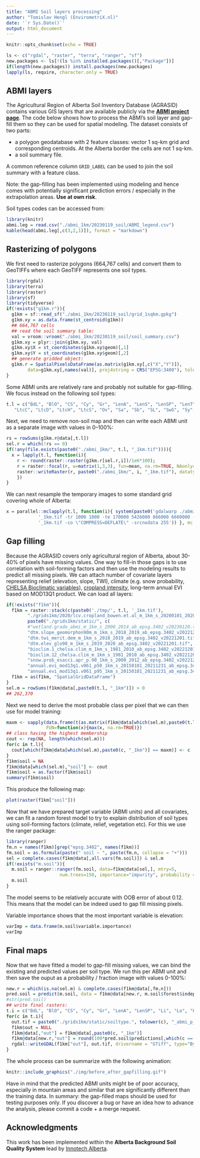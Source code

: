 ```yaml
---
title: "ABMI Soil layers processing"
author: "Tomislav Hengl (EnvirometriX.nl)"
date: '`r Sys.Date()`'
output: html_document
---
```


```r
knitr::opts_chunk$set(echo = TRUE)
```

```r
ls <- c("rgdal", "raster", "terra", "ranger", "sf")
new.packages <- ls[!(ls %in% installed.packages()[,"Package"])]
if(length(new.packages)) install.packages(new.packages)
lapply(ls, require, character.only = TRUE)
```

## ABMI layers

The Agricultural Region of Alberta Soil Inventory Database (AGRASID) contains 
various GIS layers that are available publicly via the **[ABMI project page](https://abmi.ca/home/data-analytics/da-top/da-product-overview/Other-Geospatial-Land-Surface-Data/ABMI-Soil-Layers.html)**. 
The code below shows how to process the ABMI’s soil layer and gap-fill them so 
they can be used for spatial modeling. The dataset consists of two parts:

- a polygon geodatabase with 2 feature classes: vector 1 sq-km grid and corresponding centroids. At the Alberta border the cells are not 1 sq-km.
- a soil summary file. 

A common reference column `GRID_LABEL` can be used to join the soil summary with 
a feature class. 

Note: the gap-filling has been implemented using modeling and hence comes with 
potentially significant prediction errors / especially in the extrapolation areas. 
**Use at own risk**.

Soil types codes can be accessed from:

```r
library(knitr)
abmi.leg = read.csv("./abmi_1km/20230119_soil/ABMI_legend.csv")
kable(head(abmi.leg[,c(3,2,1)]), format = "markdown")
```

## Rasterizing of polygons

We first need to rasterize polygons (664,767 cells) and convert them to GeoTIFFs where each 
GeoTIFF represents one soil types.

```r
library(rgdal)
library(terra)
library(raster)
library(sf)
library(tidyverse)
if(!exists("g1km.r")){
  g1km = sf::read_sf("./abmi_1km/20230119_soil/grid_1sqkm.gpkg")
  g1km.xy = as.data.frame(st_centroid(g1km))
  ## 664,767 cells
  ## read the soil summary table:
  val = vroom::vroom("./abmi_1km/20230119_soil/soil_summary.csv")
  g1km.xy = plyr::join(g1km.xy, val)
  g1km.xy$X = st_coordinates(g1km.xy$geom)[,1]
  g1km.xy$Y = st_coordinates(g1km.xy$geom)[,2]
  ## generate gridded object:
  g1km.r = SpatialPixelsDataFrame(as.matrix(g1km.xy[,c("X","Y")]), 
        data=g1km.xy[,names(val)], proj4string = CRS("EPSG:3400"), tolerance = 0.820279)
}
```

Some ABMI units are relatively rare and probably not suitable for gap-filling. 
We focus instead on the following soil types:

```r
t.l = c("BdL", "BlO", "CS", "Cy", "Gr", "LenA", "LenS", "LenSP", "LenT", "Li", "Lo",
   "LtcC", "LtcD", "LtcH", "LtcS", "Ov", "Sa", "Sb", "SL", "SwG", "Sy", "TB")
```

Next, we need to remove non-soil map and then can write each ABMI unit as a 
separate image with values in 0--100%:

```r
rs = rowSums(g1km.r@data[,t.l])
sel.r = which(!rs == 0)
if(!any(file.exists(paste0("./abmi_1km/", t.l, "_1km.tif")))){
  x = lapply(t.l, function(i){ 
    r <- round(raster::raster(g1km.r[sel.r,i])/1e6*100);
    r = raster::focal(r, w=matrix(1,3,3), fun=mean, na.rm=TRUE, NAonly=TRUE);
    raster::writeRaster(r, paste0("./abmi_1km/", i, "_1km.tif"), datatype='INT1U', NAflag=255, options="COMPRESS=DEFLATE")
    })
}
```

We can next resample the temporary images to some standard grid covering whole of 
Alberta:

```r
x = parallel::mclapply(t.l, function(i){ system(paste0('gdalwarp ./abmi_1km/', i, 
            '_1km.tif -tr 1000 1000 -te 170000 5426000 866000 6660000 -r \"average\" ./tmp/', i, 
            '_1km.tif -co \"COMPRESS=DEFLATE\" -srcnodata 255')) }, mc.cores = length(t.l))
```

## Gap filling

Because the AGRASID covers only agricultural region of Alberta, about 30-40% of pixels 
have missing values. One way to fill-in those gaps is to use correlation with 
soil-forming factors and then use the modeling results to predict all missing pixels. 
We can attach number of covariate layers representing relief (elevation, slope, TWI), 
climate (e.g. snow probability, [CHELSA Bioclimatic variables](https://chelsa-climate.org/bioclim/)), 
[cropland intensity](https://doi.org/10.5194/essd-13-5403-2021), long-term annual EVI based on MOD13Q1 product. 
We can load all layers:

```r
if(!exists("f1km")){
  f1km = raster::stack(c(paste0('./tmp/', t.l, '_1km.tif'), 
        "./grids1km/2020/lcv.cropland_bowen.et.al_m_1km_s_20200101_20201231_ab_epsg.3402_v20221130.tif",
        paste0("./grids1km/static/", c(
        #"wetland.grade_abmi_m_1km_s_2000_2014_ab_epsg.3402_v20230120.tif",
        "dtm.slope_geomorphon90m_m_1km_s_2018_2019_ab_epsg.3402_v20221201.tif",
        "dtm.twi_merit.dem_m_1km_s_2018_2019_ab_epsg.3402_v20221201.tif",
        "dtm.elev_glo90_m_1km_s_2019_2020_ab_epsg.3402_v20221201.tif",
        "bioclim.1_chelsa.clim_m_1km_s_1981_2010_ab_epsg.3402_v20221201.tif",
        "bioclim.12_chelsa.clim_m_1km_s_1981_2010_ab_epsg.3402_v20221201.tif",
        "snow.prob_esacci.apr_p.90_1km_s_2000_2012_ab_epsg.3402_v20221201.tif",
        "annual.evi_mod13q1.v061_p50_1km_s_20150101_20211231_ab_epsg.3402_v20221201.tif",
        "annual.evi_mod13q1.v061_p95_1km_s_20150101_20211231_ab_epsg.3402_v20221201.tif"))))
  f1km = as(f1km, "SpatialGridDataFrame")
}
sel.m = rowSums(f1km@data[,paste0(t.l, "_1km")]) > 0
## 262,370
```

Next we need to derive the most probable class per pixel that we can then use for 
model training:

```r
maxm <- sapply(data.frame(t(as.matrix(f1km@data[which(sel.m),paste0(t.l, "_1km")]))), 
               FUN=function(x){max(x, na.rm=TRUE)})
## class having the highest membership
cout <- rep(NA, length(which(sel.m)))
for(c in t.l){
  cout[which(f1km@data[which(sel.m),paste0(c, "_1km")] == maxm)] <- c
}
f1km$soil = NA
f1km@data[which(sel.m),"soil"] <- cout
f1km$soil = as.factor(f1km$soil)
summary(f1km$soil)
```

This produce the following map:

```r
plot(raster(f1km["soil"]))
```

Now that we have prepared target variable (ABMI units) and all covariates, we can fit a 
random forest model to try to explain distribution of soil types using soil-forming 
factors (climate, relief, vegetation etc). For this we use the ranger package:

```r
library(ranger)
fm.n = names(f1km)[grep("epsg.3402", names(f1km))]
fm.soil = as.formula(paste(" soil ~ ", paste(fm.n, collapse = "+")))
sel = complete.cases(f1km@data[,all.vars(fm.soil)]) & sel.m
if(!exists("m.soil")){
  m.soil = ranger::ranger(fm.soil, data=f1km@data[sel,], mtry=5, 
                    num.trees=150, importance="impurity", probability = TRUE)
  m.soil
}
```

The model seems to be relatively accurate with OOB error of about 0.12. This means 
that the model can be indeed used to gap fill missing pixels.

Variable importance shows that the most important variable is elevation:

```r
varImp = data.frame(m.soil$variable.importance)
varImp
```

## Final maps

Now that we have fitted a model to gap-fill missing values, we can bind the 
existing and predicted values per soil type. We run this per ABMI unit and then 
save the ouput as a probability / fraction image with values 0-100%:

```r
new.r = which(is.na(sel.m) & complete.cases(f1km@data[,fm.n]))
pred.soil = predict(m.soil, data = f1km@data[new.r, m.soil$forest$independent.variable.names])
#str(pred.soil)
## write final rasters:
t.i = c("BdL", "BlO", "CS", "Cy", "Gr", "LenA", "LenSP", "Li", "Lo", "LtcC", "LtcD", "Ov", "Sa", "Sb", "SL", "SwG", "Sy", "TB")
for(c in t.i){
  out.tif = paste0("./grids1km/static/soiltype.", tolower(c), "_abmi_p_1km_s_2000_2014_ab_epsg.3402_v20230120.tif")
  f1km$out = NULL
  f1km@data[,"out"] = f1km@data[,paste0(c, "_1km")]
  f1km@data[new.r,"out"] = round(100*pred.soil$predictions[,which(c == attr(m.soil$predictions, "dimnames")[[2]])])
  rgdal::writeGDAL(f1km["out"], out.tif, drivername = "GTiff", type="Byte", mvFlag=255, options=c("-co COMPRESS=LZW"))
}
```

The whole process can be summarize with the following animation:

```r
knitr::include_graphics("./img/before_after_gapfilling.gif")
```

Have in mind that the predicted ABMI units might be of poor accuracy, especially 
in mountain areas and similar that are significantly different than the training data. 
In summary: the gap-filled maps should be used for testing purposes only. 
If you discover a bug or have an idea how to advance the analysis, please commit a code + a merge request.

## Acknowledgments

This work has been implemented within the **Alberta Background Soil Quality System** 
lead by [Innotech Alberta](https://innotechalberta.ca/).
